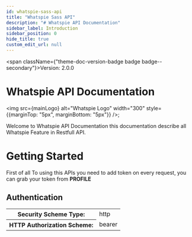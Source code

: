 ```yaml
---
id: whatspie-sass-api
title: "Whatspie Sass API"
description: "# Whatspie API Documentation"
sidebar_label: Introduction
sidebar_position: 0
hide_title: true
custom_edit_url: null
---
```



<span className={"theme-doc-version-badge badge badge--secondary"}>Version: 2.0.0</span>

# Whatspie API Documentation

<img src={mainLogo} alt="Whatspie Logo" width="300" style={{marginTop: "5px", marginBottom: "5px"}} />;

Welcome to Whatspie API Documentation this documentation describe all Whatspie Feature in Restfull API.

# Getting Started 
First of all To using this APIs you need to add token on every request, you can grab your token from **PROFILE**

<div style={{"marginBottom":"2rem"}}><h2 id={"authentication"} style={{"marginBottom":"1rem"}}>Authentication</h2><SchemaTabs className={"openapi-tabs__security-schemes"}><TabItem label={"HTTP: Bearer Auth"} value={"bearer"}><div><table><tbody><tr><th>Security Scheme Type:</th><td>http</td></tr><tr><th>HTTP Authorization Scheme:</th><td>bearer</td></tr></tbody></table></div></TabItem></SchemaTabs></div>
      